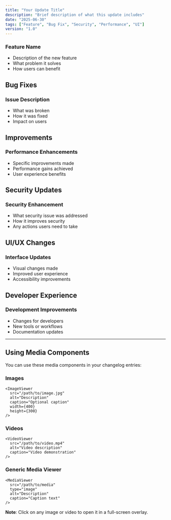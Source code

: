 ```yaml
---
title: "Your Update Title"
description: "Brief description of what this update includes"
date: "2025-06-30"
tags: ["Feature", "Bug Fix", "Security", "Performance", "UI"]
version: "1.0"
---
```


### Feature Name

- Description of the new feature
- What problem it solves
- How users can benefit

<ImageViewer 
  src="https://images.unsplash.com/photo-1515879218367-8466d910aaa4?w=900&auto=format&fit=crop&q=60&ixlib=rb-4.1.0&ixid=M3wxMjA3fDB8MHxzZWFyY2h8Mnx8Y29kZXxlbnwwfHwwfHx8MA%3D%3D" 
  alt="Feature screenshot" 
  caption="The new feature in action"
/>

<VideoViewer 
  src="https://cursor.com/changelog/1-2/memory-ga-web.mp4" 
  alt="Feature demo" 
  caption="Watch how the new feature works"
/>

## Bug Fixes

### Issue Description

- What was broken
- How it was fixed
- Impact on users

## Improvements

### Performance Enhancements

- Specific improvements made
- Performance gains achieved
- User experience benefits

## Security Updates

### Security Enhancement

- What security issue was addressed
- How it improves security
- Any actions users need to take

## UI/UX Changes

### Interface Updates

- Visual changes made
- Improved user experience
- Accessibility improvements

## Developer Experience

### Development Improvements

- Changes for developers
- New tools or workflows
- Documentation updates

---

## Using Media Components

You can use these media components in your changelog entries:

### Images

```mdx
<ImageViewer 
  src="/path/to/image.jpg" 
  alt="Description" 
  caption="Optional caption"
  width={400}
  height={300}
/>
```

### Videos

```mdx
<VideoViewer 
  src="/path/to/video.mp4" 
  alt="Video description" 
  caption="Video demonstration"
/>
```

### Generic Media Viewer

```mdx
<MediaViewer 
  src="/path/to/media" 
  type="image" 
  alt="Description" 
  caption="Caption text"
/>
```

**Note**: Click on any image or video to open it in a full-screen overlay.
